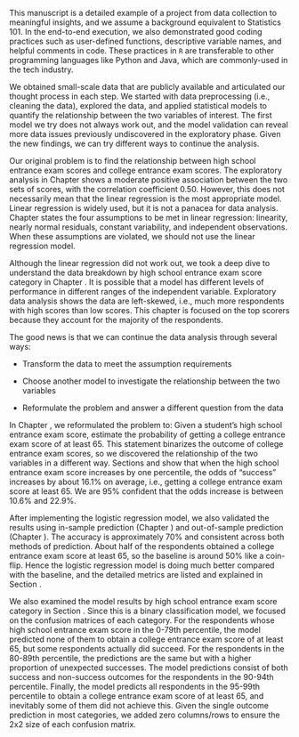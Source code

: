 This manuscript is a detailed example of a project from data collection to meaningful insights, and we assume a background equivalent to Statistics 101. In the end-to-end execution, we also demonstrated good coding practices such as user-defined functions, descriptive variable names, and helpful comments in code. These practices in `R` are transferable to other programming languages like Python and Java, which are commonly-used in the tech industry.    

We obtained small-scale data that are publicly available and articulated our thought process in each step. We started with data preprocessing (i.e., cleaning the data), explored the data, and applied statistical models to quantify the relationship between the two variables of interest. The first model we try does not always work out, and the model validation can reveal more data issues previously undiscovered in the exploratory phase. Given the new findings, we can try different ways to continue the analysis.  

Our original problem is to find the relationship between high school entrance exam scores and college entrance exam scores. The exploratory analysis in Chapter \ref{eda} shows a moderate positive association between the two sets of scores, with the correlation coefficient 0.50. However, this does not necessarily mean that the linear regression is the most appropriate model. Linear regression is widely used, but it is not a panacea for data analysis. Chapter \ref{linear-reg} states the four assumptions to be met in linear regression: linearity, nearly normal residuals, constant variability, and independent observations. When these assumptions are violated, we should not use the linear regression model.  

Although the linear regression did not work out, we took a deep dive to understand the data breakdown by high school entrance exam score category in Chapter \ref{explore-top}. It is possible that a model has different levels of performance in different ranges of the independent variable. Exploratory data analysis shows the data are left-skewed, i.e., much more respondents with high scores than low scores. This chapter is focused on the top scorers because they account for the majority of the respondents.  

The good news is that we can continue the data analysis through several ways:

- Transform the data to meet the assumption requirements

- Choose another model to investigate the relationship between the two variables

- Reformulate the problem and answer a different question from the data

In Chapter \ref{logit-reg}, we reformulated the problem to: Given a student's high school entrance exam score, estimate the probability of getting a college entrance exam score of at least 65. This statement binarizes the outcome of college entrance exam scores, so we discovered the relationship of the two variables in a different way. Sections \ref{logit-point-est} and \ref{logit-results} show that when the high school entrance exam score increases by one percentile, the odds of "success" increases by about 16.1% on average, i.e., getting a college entrance exam score at least 65. We are 95% confident  that the odds increase is between 10.6% and 22.9%.  

After implementing the logistic regression model, we also validated the results using in-sample prediction (Chapter \ref{validation}) and out-of-sample prediction (Chapter \ref{out-of-sample}). The accuracy is approximately 70% and consistent across both methods of prediction. About half of the respondents obtained a college entrance exam score at least 65, so the baseline is around 50% like a coin-flip. Hence the logistic regression model is doing much better compared with the baseline, and the detailed metrics are listed and explained in Section \ref{cmp-results}.  

We also examined the model results by high school entrance exam score category in Section \ref{another-breakdown}. Since this is a binary classification model, we focused on the confusion matrices of each category. For the respondents whose high school entrance exam score in the 0-79th percentile, the model predicted none of them to obtain a college entrance exam score of at least 65, but some respondents actually did succeed. For the respondents in the 80-89th percentile, the predictions are the same but with a higher proportion of unexpected successes. The model predictions consist of both success and non-success outcomes for the respondents in the 90-94th percentile. Finally, the model predicts all respondents in the 95-99th percentile to obtain a college entrance exam score of at least 65, and inevitably some of them did not achieve this. Given the single outcome prediction in most categories, we added zero columns/rows to ensure the 2x2 size of each confusion matrix.  